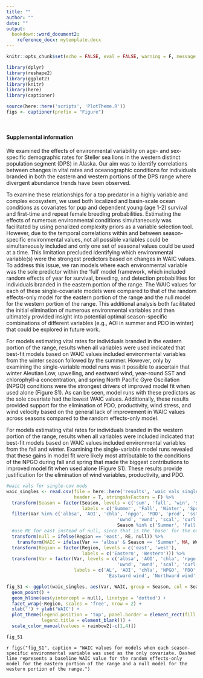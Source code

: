 ```yaml
---
title: ""
author: ""
date: ""
output:
  bookdown::word_document2:
    reference_docx: mytemplate.docx
---
```


```r
knitr::opts_chunk$set(echo = FALSE, eval = FALSE, warning = F, message = F, cache = T, cache.lazy = F)

library(dplyr)
library(reshape2)
library(ggplot2)
library(knitr)
library(here)
library(captioner)

source(here::here('scripts', 'PlotTheme.R'))
figs <- captioner(prefix = "Figure")

```

<br/>  
   
#### Supplemental information 

We examined the effects of environmental variability on age- and sex-specific demographic rates for Steller sea lions in the western distinct population segment (DPS) in Alaska. Our aim was to identify correlations between changes in vital rates and oceanographic conditions for individuals branded in both the eastern and western portions of the DPS range where divergent abundance trends have been observed. 

To examine these relationships for a top predator in a highly variable and complex ecosystem, we used both localized and basin-scale ocean conditions as covariates for pup and dependent young (age 1-2) survival and first-time and repeat female breeding probabilities. Estimating the effects of numerous environmental conditions simultaneously was facilitated by using penalized complexity priors as a variable selection tool. However, due to the temporal correlations within and between season-specific environmental values, not all possible variables could be simultaneously included and only one set of seasonal values could be used at a time. This limitation precluded identifying which environmental variable(s) were the strongest predictors based on changes in WAIC values. To address this issue, we ran models where each environmental variable was the sole predictor within the 'full' model framework, which included random effects of year for survival, breeding, and detection probabilities for individuals branded in the eastern portion of the range. The WAIC values for each of these single-covariate models were compared to that of the random effects-only model for the eastern portion of the range and the null model for the western portion of the range. This additional analysis both facilitated the initial elimination of numerous environmental variables and then ultimately provided insight into potential optimal season-specific combinations of different variables (e.g., AOI in summer and PDO in winter) that could be explored in future work.

For models estimating vital rates for individuals branded in the eastern portion of the range, results when all variables were used indicated that best-fit models based on WAIC values included environmental variables from the winter season followed by the summer. However, only by examining the single-variable model runs was it possible to ascertain that winter Aleutian Low, upwelling, and eastward wind, year-round SST and chlorophyll-a concentration, and spring North Pacific Gyre Oscillation (NPGO) conditions were the strongest drivers of improved model fit when used alone (Figure S1). As can be seen, model runs with these predictors as the sole covariate had the lowest WAIC values. Additionally, these results provided support for the elimination of PDO, productivity, wind stress, and wind velocity based on the general lack of improvement in WAIC values across seasons compared to the random effects-only model.

For models estimating vital rates for individuals branded in the western portion of the range, results when all variables were included indicated that best-fit models based on WAIC values included environmental variables from the fall and winter. Examining the single-variable model runs revealed that these gains in model fit were likely most attributable to the conditions of the NPGO during fall and spring that made the biggest contributions to improved model fit when used alone (Figure S1). These results provide justification for the elimination of wind variables, productivity, and PDO. 
 

```r

#waic vals for single-cov mods
waic_singles <- read.csv(file = here::here('results', 'waic_vals_singles.csv'),
                         header = T, stringsAsFactors = F) %>%
  transform(Season = factor(Season, levels = c('sum', 'fall', 'win', 'spr', 'NB'),
                            labels = c('Summer', 'Fall', 'Winter', 'Spring', 'NB'))) %>%
  filter(Var %in% c('albsa', 'AOI', 'chla', 'npgo', 'PDO', 'prod', 'sst', 'up', 
                                         'uwnd', 'vwnd', 'scal', 'curl') & 
                                         Season %in% c('Summer', 'Fall', 'Winter', 'Spring')) %>%
  #use RE for east instead of null, since that is the 'base' for the eastern region that you'd compare the environmental covariate models to
  transform(null = ifelse(Region == 'east', RE, null)) %>%
    transform(WAIC = ifelse(Var == 'albsa' & Season == 'Summer', NA, WAIC)) %>%
  transform(Region = factor(Region, levels = c('east', 'west'),
                            labels = c('Eastern', 'Western'))) %>%
  transform(Var = factor(Var, levels = c('albsa', 'AOI', 'chla', 'npgo', 'PDO', 'prod', 'sst', 'up', 
                                         'uwnd', 'vwnd', 'scal', 'curl'),
                         labels = c('AL', 'AOI', 'chla', 'NPGO', 'PDO', 'Productivity', 'SST', 'Upwelling', 
                                     'Eastward wind', 'Northward wind', 'Wind velocity', 'Wind stress')))

fig_S1 <- ggplot(waic_singles, aes(Var, WAIC, group = Season, col = Season)) +
  geom_point() +
  geom_hline(aes(yintercept = null), linetype = 'dotted') +
  facet_wrap(~Region, scales = 'free', nrow = 2) +
  xlab('') + ylab('WAIC') +
  plot_theme(legend.position = 'top', panel.border = element_rect(fill = NA),
             legend.title = element_blank()) +
  scale_color_manual(values = rainbow2[-c(1,4)])


```


```r

fig_S1

```

`r figs("fig_S1", caption = "WAIC values for models when each season-specific environmental variable was used as the only covariate. Dashed line represents a baseline WAIC value for the random effects-only model for the eastern portion of the range and a null model for the western portion of the range.")`



